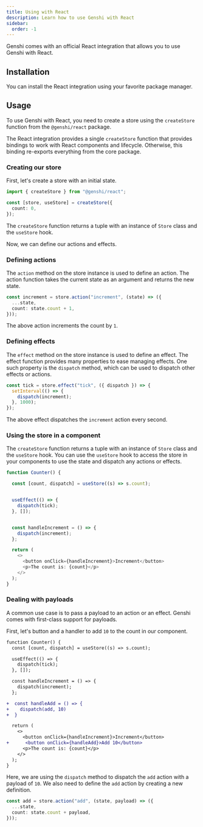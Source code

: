 ```yaml
---
title: Using with React
description: Learn how to use Genshi with React
sidebar:
  order: -1
---
```



Genshi comes with an official React integration that allows you to use Genshi with React.

## Installation

You can install the React integration using your favorite package manager.

<PackageManagers pkg="@genshi/react" />

## Usage

To use Genshi with React, you need to create a store using the `createStore` function from the `@genshi/react` package.

The React integration provides a single `createStore` function that provides bindings to work with React components and lifecycle. Otherwise, this binding re-exports everything from the core package.

### Creating our store

First, let's create a store with an initial state.

```ts
import { createStore } from "@genshi/react";

const [store, useStore] = createStore({
  count: 0,
});
```

The `createStore` function returns a tuple with an instance of `Store` class and the `useStore` hook.

Now, we can define our actions and effects.

### Defining actions

The `action` method on the store instance is used to define an action. The action function takes the current state as an argument and returns the new state.

```ts
const increment = store.action("increment", (state) => ({
  ...state,
  count: state.count + 1,
}));
```

The above action increments the count by `1`.

### Defining effects

The `effect` method on the store instance is used to define an effect. The effect function provides many properties to ease managing effects. One such property is the `dispatch` method, which can be used to dispatch other effects or actions.

```ts
const tick = store.effect("tick", ({ dispatch }) => {
  setInterval(() => {
    dispatch(increment);
  }, 1000);
});
```

The above effect dispatches the `increment` action every second.

### Using the store in a component

The `createStore` function returns a tuple with an instance of `Store` class and the `useStore` hook. You can use the `useStore` hook to access the store in your components to use the state and dispatch any actions or effects.

```ts {"Get the initial count value from store":2-3} {"Dispatch the tick effect on component mount":5-8} {"Increment the count on button click":10-13}
function Counter() {

  const [count, dispatch] = useStore((s) => s.count);


  useEffect(() => {
    dispatch(tick);
  }, []);


  const handleIncrement = () => {
    dispatch(increment);
  };

  return (
    <>
      <button onClick={handleIncrement}>Increment</button>
      <p>The count is: {count}</p>
    </>
  );
}
```

### Dealing with payloads

A common use case is to pass a payload to an action or an effect. Genshi comes with first-class support for payloads.

First, let's button and a handler to add `10` to the count in our component.

```diff lang="tsx" collapse={1-10, }
function Counter() {
  const [count, dispatch] = useStore((s) => s.count);

  useEffect(() => {
    dispatch(tick);
  }, []);

  const handleIncrement = () => {
    dispatch(increment);
  };

+  const handleAdd = () => {
+    dispatch(add, 10)
+  }

  return (
    <>
      <button onClick={handleIncrement}>Increment</button>
+      <button onClick={handleAdd}>Add 10</button>
      <p>The count is: {count}</p>
    </>
  );
}
```

Here, we are using the `dispatch` method to dispatch the `add` action with a payload of `10`. We also need to define the `add` action by creating a new definition.

```ts
const add = store.action("add", (state, payload) => ({
  ...state,
  count: state.count + payload,
}));
```
